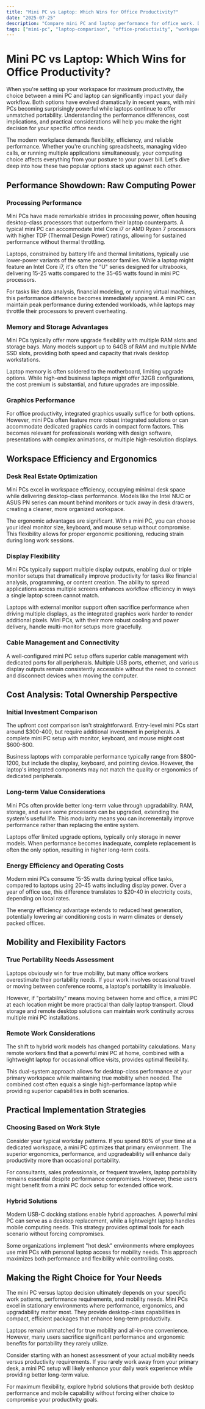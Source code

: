 ```yaml
---
title: "Mini PC vs Laptop: Which Wins for Office Productivity?"
date: "2025-07-25"
description: "Compare mini PC and laptop performance for office work. Discover which option delivers better productivity, value, and workspace efficiency for your business needs."
tags: ["mini-pc", "laptop-comparison", "office-productivity", "workspace-setup", "business-technology"]
---
```


# Mini PC vs Laptop: Which Wins for Office Productivity?

When you're setting up your workspace for maximum productivity, the choice between a mini PC and laptop can significantly impact your daily workflow. Both options have evolved dramatically in recent years, with mini PCs becoming surprisingly powerful while laptops continue to offer unmatched portability. Understanding the performance differences, cost implications, and practical considerations will help you make the right decision for your specific office needs.

The modern workplace demands flexibility, efficiency, and reliable performance. Whether you're crunching spreadsheets, managing video calls, or running multiple applications simultaneously, your computing choice affects everything from your posture to your power bill. Let's dive deep into how these two popular options stack up against each other.

## Performance Showdown: Raw Computing Power

### Processing Performance

Mini PCs have made remarkable strides in processing power, often housing desktop-class processors that outperform their laptop counterparts. A typical mini PC can accommodate Intel Core i7 or AMD Ryzen 7 processors with higher TDP (Thermal Design Power) ratings, allowing for sustained performance without thermal throttling.

Laptops, constrained by battery life and thermal limitations, typically use lower-power variants of the same processor families. While a laptop might feature an Intel Core i7, it's often the "U" series designed for ultrabooks, delivering 15-25 watts compared to the 35-65 watts found in mini PC processors.

For tasks like data analysis, financial modeling, or running virtual machines, this performance difference becomes immediately apparent. A mini PC can maintain peak performance during extended workloads, while laptops may throttle their processors to prevent overheating.

### Memory and Storage Advantages

Mini PCs typically offer more upgrade flexibility with multiple RAM slots and storage bays. Many models support up to 64GB of RAM and multiple NVMe SSD slots, providing both speed and capacity that rivals desktop workstations.

Laptop memory is often soldered to the motherboard, limiting upgrade options. While high-end business laptops might offer 32GB configurations, the cost premium is substantial, and future upgrades are impossible.

### Graphics Performance

For office productivity, integrated graphics usually suffice for both options. However, mini PCs often feature more robust integrated solutions or can accommodate dedicated graphics cards in compact form factors. This becomes relevant for professionals working with design software, presentations with complex animations, or multiple high-resolution displays.

## Workspace Efficiency and Ergonomics

### Desk Real Estate Optimization

Mini PCs excel in workspace efficiency, occupying minimal desk space while delivering desktop-class performance. Models like the Intel NUC or ASUS PN series can mount behind monitors or tuck away in desk drawers, creating a cleaner, more organized workspace.

The ergonomic advantages are significant. With a mini PC, you can choose your ideal monitor size, keyboard, and mouse setup without compromise. This flexibility allows for proper ergonomic positioning, reducing strain during long work sessions.

### Display Flexibility

Mini PCs typically support multiple display outputs, enabling dual or triple monitor setups that dramatically improve productivity for tasks like financial analysis, programming, or content creation. The ability to spread applications across multiple screens enhances workflow efficiency in ways a single laptop screen cannot match.

Laptops with external monitor support often sacrifice performance when driving multiple displays, as the integrated graphics work harder to render additional pixels. Mini PCs, with their more robust cooling and power delivery, handle multi-monitor setups more gracefully.

### Cable Management and Connectivity

A well-configured mini PC setup offers superior cable management with dedicated ports for all peripherals. Multiple USB ports, ethernet, and various display outputs remain consistently accessible without the need to connect and disconnect devices when moving the computer.

## Cost Analysis: Total Ownership Perspective

### Initial Investment Comparison

The upfront cost comparison isn't straightforward. Entry-level mini PCs start around $300-400, but require additional investment in peripherals. A complete mini PC setup with monitor, keyboard, and mouse might cost $600-800.

Business laptops with comparable performance typically range from $800-1200, but include the display, keyboard, and pointing device. However, the laptop's integrated components may not match the quality or ergonomics of dedicated peripherals.

### Long-term Value Considerations

Mini PCs often provide better long-term value through upgradability. RAM, storage, and even some processors can be upgraded, extending the system's useful life. This modularity means you can incrementally improve performance rather than replacing the entire system.

Laptops offer limited upgrade options, typically only storage in newer models. When performance becomes inadequate, complete replacement is often the only option, resulting in higher long-term costs.

### Energy Efficiency and Operating Costs

Modern mini PCs consume 15-35 watts during typical office tasks, compared to laptops using 20-45 watts including display power. Over a year of office use, this difference translates to $20-40 in electricity costs, depending on local rates.

The energy efficiency advantage extends to reduced heat generation, potentially lowering air conditioning costs in warm climates or densely packed offices.

## Mobility and Flexibility Factors

### True Portability Needs Assessment

Laptops obviously win for true mobility, but many office workers overestimate their portability needs. If your work involves occasional travel or moving between conference rooms, a laptop's portability is invaluable.

However, if "portability" means moving between home and office, a mini PC at each location might be more practical than daily laptop transport. Cloud storage and remote desktop solutions can maintain work continuity across multiple mini PC installations.

### Remote Work Considerations

The shift to hybrid work models has changed portability calculations. Many remote workers find that a powerful mini PC at home, combined with a lightweight laptop for occasional office visits, provides optimal flexibility.

This dual-system approach allows for desktop-class performance at your primary workspace while maintaining true mobility when needed. The combined cost often equals a single high-performance laptop while providing superior capabilities in both scenarios.

## Practical Implementation Strategies

### Choosing Based on Work Style

Consider your typical workday patterns. If you spend 80% of your time at a dedicated workspace, a mini PC optimizes that primary environment. The superior ergonomics, performance, and upgradeability will enhance daily productivity more than occasional portability.

For consultants, sales professionals, or frequent travelers, laptop portability remains essential despite performance compromises. However, these users might benefit from a mini PC dock setup for extended office work.

### Hybrid Solutions

Modern USB-C docking stations enable hybrid approaches. A powerful mini PC can serve as a desktop replacement, while a lightweight laptop handles mobile computing needs. This strategy provides optimal tools for each scenario without forcing compromises.

Some organizations implement "hot desk" environments where employees use mini PCs with personal laptop access for mobility needs. This approach maximizes both performance and flexibility while controlling costs.

## Making the Right Choice for Your Needs

The mini PC versus laptop decision ultimately depends on your specific work patterns, performance requirements, and mobility needs. Mini PCs excel in stationary environments where performance, ergonomics, and upgradability matter most. They provide desktop-class capabilities in compact, efficient packages that enhance long-term productivity.

Laptops remain unmatched for true mobility and all-in-one convenience. However, many users sacrifice significant performance and ergonomic benefits for portability they rarely utilize.

Consider starting with an honest assessment of your actual mobility needs versus productivity requirements. If you rarely work away from your primary desk, a mini PC setup will likely enhance your daily work experience while providing better long-term value.

For maximum flexibility, explore hybrid solutions that provide both desktop performance and mobile capability without forcing either choice to compromise your productivity goals.